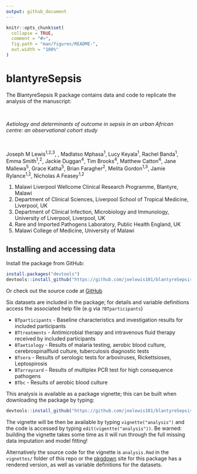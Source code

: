 ```yaml
---
output: github_document
---
```


<!-- README.md is generated from README.Rmd. Please edit that file -->

```r
knitr::opts_chunk$set(
  collapse = TRUE,
  comment = "#>",
  fig.path = "man/figures/README-",
  out.width = "100%"
)
```

# blantyreSepsis

<!-- badges: start -->
<!-- badges: end -->

The BlantyreSepsis R package contains data and code to replicate the analysis of the manuscript:
  
<br />

*Aetiology and determinants of outcome in sepsis in an urban African centre: an observational cohort study*

<br />

Joseph M Lewis^1,2,3^, , Madlatso Mphasa^1^, Lucy Keyala^1^, Rachel Banda^1^, Emma Smith^1^,^2^,  Jackie Duggan^4^, Tim Brooks^4^, Matthew Catton^4^, Jane Mallewa^5^, Grace Katha^5^, Brian Faragher^2^, Melita Gordon^1,3^, Jamie Rylance^1,2^, Nicholas A Feasey^1,2^

1. Malawi Liverpool Wellcome Clinical Research Programme, Blantyre, Malawi
2. Department of Clinical Sciences, Liverpool School of Tropical Medicine, Liverpool, UK
3. Department of Clinical Infection, Microbiology and Immunology, University of Liverpool, Liverpool, UK
4. Rare and Imported Pathogens Laboratory, Public Health England, UK
5. Malawi College of Medicine, University of Malawi

## Installing and accessing data

Install the package from GitHub:

``` r
install.packages("devtools")
devtools::install_github("https://github.com/joelewis101/blantyreSepsis")
```

Or check out the source code at [GitHub](https://github.com/joelewis101/blantyreSepsis) 

Six datasets are included in the package; for details and variable definitions access the associated help file (e.g via `?BTparticipants`)

* `BTparticipants` - Baseline characteristics and investigation results for included participants
* `BTtreatments` - Antimicrobial therapy and intravenous fluid therapy received by included participants
* `BTaetiology` - Results of malaria testing, aerobic blood culture, cerebrospinalfluid culture, tuberculosis diagnostic tests
* `BTsera` - Results of serologic tests for arboviruses, Rickettsioses, Leptospirosis
* `BTarraycard` - Results of multiplex PCR test for high consequence pathogens
* `BTbc` - Results of aerobic blood culture

This analysis is available as a package vignette; this can be built when downloading the package by typing:

``` r
devtools::install_github("https://github.com/joelewis101/blantyreSepsis", build_vignettes = TRUE )
```

The vignette will be then be available by typing `vignette("analysis")` and the code is accessed by typing `edit(vigentte("analysis"))`. Be warned: building the vignette takes some time as it will run through the full missing data imputation and model fitting!

Alternatively the source code for the vignette is `analysis.Rmd` in the `vignettes/` folder of this repo or the  [pkgdown](https://joelewis101.github.io/blantyreSepsis/) site for this package has a rendered version, as well as variable definitions for the datasets.


